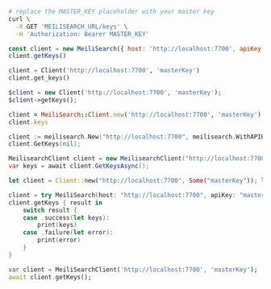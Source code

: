 <CodeGroup>

```bash cURL
# replace the MASTER_KEY placeholder with your master key
curl \
  -X GET 'MEILISEARCH_URL/keys' \
  -H 'Authorization: Bearer MASTER_KEY'
```

```javascript JS
const client = new MeiliSearch({ host: 'http://localhost:7700', apiKey: 'masterKey' })
client.getKeys()
```

```python Python
client = Client('http://localhost:7700', 'masterKey')
client.get_keys()
```

```php PHP
$client = new Client('http://localhost:7700', 'masterKey');
$client->getKeys();
```

```ruby Ruby
client = MeiliSearch::Client.new('http://localhost:7700', 'masterKey')
client.keys
```

```go Go
client := meilisearch.New("http://localhost:7700", meilisearch.WithAPIKey("masterKey"))
client.GetKeys(nil);
```

```csharp C#
MeilisearchClient client = new MeilisearchClient("http://localhost:7700", "masterKey");
var keys = await client.GetKeysAsync();
```

```rust Rust
let client = Client::new("http://localhost:7700", Some("masterKey")); let keys = client .get_keys() .await .unwrap();
```

```swift Swift
client = try MeiliSearch(host: "http://localhost:7700", apiKey: "masterKey")
client.getKeys { result in
    switch result {
    case .success(let keys):
        print(keys)
    case .failure(let error):
        print(error)
    }
}
```

```dart Dart
var client = MeiliSearchClient('http://localhost:7700', 'masterKey');
await client.getKeys();
```
</CodeGroup>